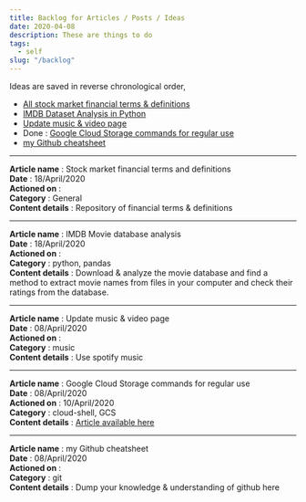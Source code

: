 ```yaml
---
title: Backlog for Articles / Posts / Ideas
date: 2020-04-08
description: These are things to do 
tags: 
  - self
slug: "/backlog"
---
```


Ideas are saved in reverse chronological order,
* [All stock market financial terms & definitions](#bl5)
* [IMDB Dataset Analysis in Python](#bl4)
* [Update music & video page](#bl3)
* Done : [Google Cloud Storage commands for regular use](#bl2)
* [my Github cheatsheet](#bl1)

___ 
<a id="bl5"></a>

**Article name** : Stock market financial terms and definitions    
**Date** : 18/April/2020    
**Actioned on** :     
**Category** : General    
**Content details** : Repository of financial terms & definitions     
___ 
<a id="bl4"></a>

**Article name** : IMDB Movie database analysis    
**Date** : 18/April/2020    
**Actioned on** :     
**Category** : python, pandas    
**Content details** : Download & analyze the movie database and find a method to extract movie names from files in your computer and check their ratings from the database.     
___ 
<a id="bl3"></a>

**Article name** : Update music & video page    
**Date** : 08/April/2020    
**Actioned on** :     
**Category** : music    
**Content details** : Use spotify music     
___ 
<a id="bl2"></a>

**Article name** : Google Cloud Storage commands for regular use    
**Date** : 08/April/2020    
**Actioned on** : 10/April/2020    
**Category** : cloud-shell, GCS    
**Content details** : [Article available here](../google-cloud-storage)
___ 
<a id="bl1"></a>

**Article name** : my Github cheatsheet    
**Date** : 08/April/2020    
**Actioned on** :     
**Category** : git    
**Content details** : Dump your knowledge & understanding of github here    

